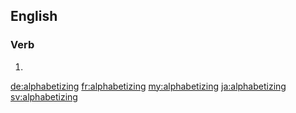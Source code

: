 ==English==

===Verb===
{{head|en|present participle}}

# {{present participle of|alphabetize|lang=en}}

[[de:alphabetizing]]
[[fr:alphabetizing]]
[[my:alphabetizing]]
[[ja:alphabetizing]]
[[sv:alphabetizing]]